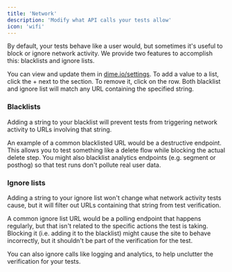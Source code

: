 ```yaml
---
title: 'Network'
description: 'Modify what API calls your tests allow'
icon: 'wifi'
---
```


By default, your tests behave like a user would, but sometimes it's useful to
block or ignore network activity. We provide two features to accomplish
this: blacklists and ignore lists.

You can view and update them in
[dime.io/settings](https://dime.io/settings).
To add a value to a list, click the + next to the section. To remove it,
click on the row. Both blacklist and ignore list will match any URL
containing the specified string.

### Blacklists

Adding a string to your blacklist will prevent tests from triggering
network activity to URLs involving that string.

An example of a common blacklisted URL would be a destructive endpoint.
This allows you to test something like a delete flow while blocking the
actual delete step. You might also blacklist analytics endpoints 
(e.g. segment or posthog) so that test runs don't pollute real user data.

### Ignore lists
Adding a string to your ignore list won't change what network activity
tests cause, but it will filter out URLs containing that string from
test verification.

A common ignore list URL would be a polling endpoint that happens
regularly, but that isn't related to the specific actions the test is
taking. Blocking it (i.e. adding it to the blacklist) might cause the
site to behave incorrectly, but it shouldn't be part of the verification
for the test.

You can also ignore calls like logging and analytics, to help unclutter
the verification for your tests.
